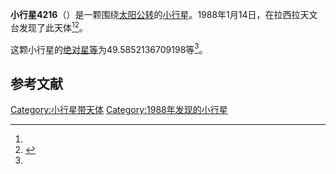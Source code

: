 {{Infobox planet
| bgcolour = #FFFFC0
| name = 4216 Neunkirchen
| symbol = 
| image = 
| caption = 
| discovery = yes
| discovery_ref = 
| discoverer = {{link-en|亨利·德波鸿诺|Henri Debehogne}}
| discovery_site = [[拉西拉天文台|拉西拉天文台]] 
| discovered = 1988年1月14日
| designations = yes
| mp_name = 
| named_after = 
| alt_names = 1988 AF5/ 1974 FC / 1978 LK / 1985 JS / 1986 UO2
| mp_category = [[主带小行星|主带小行星]]
| orbit_ref = <ref name="a">[http://ssd.jpl.nasa.gov/sbdb.cgi?sstr=4216 4216 Neunkirchen] {{Wayback|url=http://ssd.jpl.nasa.gov/sbdb.cgi?sstr=4216 |date=20201124004348 }}，小行星數據庫瀏覽器（JPL Small-Body Database Browser）－[[美国国家航空航天局|美国国家航空航天局]]喷气推进实验室</ref>
| epoch = 2456400.5 (2013年4月18日更新)
| aphelion = {{convert|2.757943240059793|AU|km|3|abbr=on|lk=out}}
| perihelion = {{convert|1.957040215079954|AU|km|3|abbr=on}}
| semimajor = {{convert|2.357491727569873|AU|km|3|abbr=on}}
| eccentricity = 0.16986338
| period = 1322.128579 [[日|日]]<br />3.62[[儒略年|儒略年]]
| avg_speed = 
| inclination = 4.455671003405149
| asc_node = 202.6086413481632
| mean_anomaly = 
| arg_peri = 49.5852136709198
| satellites = 
| physical_characteristics = yes
| dimensions = 
| mass = 
| density = 
| surface_grav = 
| escape_velocity = 
| sidereal_day = 
| axial_tilt = 
| pole_ecliptic_lat = 
| pole_ecliptic_lon = 
| albedo = 
| temperatures= 
| temp_name1 = 
| mean_temp_1 = 
| max_temp_1 = 
| temp_name2 = 
| max_temp_2 = 
| spectral_type = 
| abs_magnitude = 49.5852136709198
}}

'''小行星4216'''（{{lang-en|4216 Neunkirchen}}）是一颗围绕[[太阳|太阳]][[公转|公转]]的[[小行星|小行星]]。1988年1月14日，{{link-en|亨利·德波鸿诺|Henri Debehogne}}在拉西拉天文台发现了此天体<ref name="a" /><ref>{{cite news|title=小行星列表|url=http://cfa-www.harvard.edu/iau/lists/NumberedMPs.txt|accessdate=2013-07-08|newspaper=哈佛大学|archive-date=2008-05-17|archive-url=https://web.archive.org/web/20080517010638/http://cfa-www.harvard.edu/iau/lists/NumberedMPs.txt|dead-url=no}}</ref>。

这颗小行星的[[绝对星等|绝对星等]]为49.5852136709198等<ref name="a" />。

==参考文献==
{{reflist}}
{{Minor Planet Number|[[小行星4215|小行星4215]]|[[小行星4217|小行星4217]]}}

{{小天体}}

[[Category:小行星带天体|Category:小行星带天体]]
[[Category:1988年发现的小行星|Category:1988年发现的小行星]]

{{asteroid-stub}}